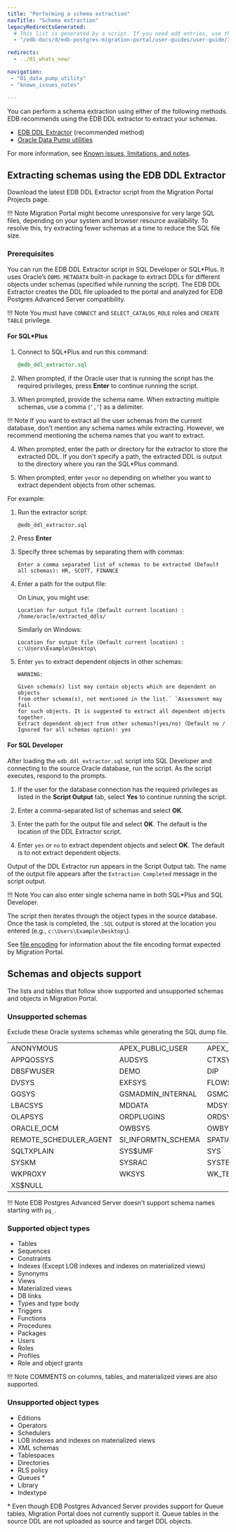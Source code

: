 ```yaml
---
title: "Performing a schema extraction"
navTitle: "Schema extraction"
legacyRedirectsGenerated:
  # This list is generated by a script. If you need add entries, use the `legacyRedirects` key.
  - "/edb-docs/d/edb-postgres-migration-portal/user-guides/user-guide/3.0.1/mp_schema_extraction.html"

redirects:
  - ../01_whats_new/

navigation:
 - "01_data_pump_utility"
 - "known_issues_notes"

---
```


<div id="mp_schema_extraction" class="registered_link"></div>

You can perform a schema extraction using either of the following methods. EDB recommends using the EDB DDL extractor to extract your schemas.
 -  [EDB DDL Extractor](#extracting-schemas-using-the-edb-ddl-extractor) (recommended method)
 -  [Oracle Data Pump utilities](01_data_pump_utility/) 

For more information, see [Known issues, limitations, and notes](known_issues_notes/). 

## Extracting schemas using the EDB DDL Extractor

Download the latest EDB DDL Extractor script from the Migration Portal Projects page.

!!! Note
    Migration Portal might become unresponsive for very large SQL files, depending on your system and browser resource availability. To resolve this, try extracting fewer schemas at a time to reduce the SQL file size.

### Prerequisites

You can run the EDB DDL Extractor script in SQL Developer or SQL\*Plus. It uses Oracle’s `DBMS_METADATA` built-in package to extract DDLs for different objects under schemas (specified while running the script). The EDB DDL Extractor creates the DDL file uploaded to the portal and analyzed for EDB Postgres Advanced Server compatibility.

!!! Note
    You must have `CONNECT` and `SELECT_CATALOG_ROLE` roles and `CREATE TABLE` privilege.

#### For SQL\*Plus

1.  Connect to SQL\*Plus and run this command:

    ```sql
    @edb_ddl_extractor.sql
    ```

2.  When prompted, if the Oracle user that is running the script has the required privileges, press **Enter** to continue running the script. 

3.  When prompted, provide the schema name. When extracting multiple schemas, use a comma (`‘,’`) as a delimiter.

 !!! Note
     If you want to extract all the user schemas from the current database, don't mention any schema names while extracting. However, we recommend mentioning the schema names that you want to extract.

4.  When prompted, enter the path or directory for the extractor to store the extracted DDL. If you don't specify a path, the extracted DDL is output to the directory where you ran the SQL\*Plus command.
  
5.  When prompted, enter `yes`or `no` depending on whether you want to extract dependent objects from other schemas.

For example:

1. Run the extractor script:

   ```text
   @edb_ddl_extractor.sql
   ```

2. Press **Enter**

3. Specify three schemas by separating them with commas:

   ```text
   Enter a comma separated list of schemas to be extracted (Default all schemas): HR, SCOTT, FINANCE
   ```

4. Enter a path for the output file:

   On Linux, you might use:

   ```text
   Location for output file (Default current location) : /home/oracle/extracted_ddls/
   ```

   Similarly on Windows:

   ```text
   Location for output file (Default current location) : c:\Users\Example\Desktop\
   ```

5. Enter `yes` to extract dependent objects in other schemas:

   ```text
   WARNING:

   Given schema(s) list may contain objects which are dependent on objects 
   from other schema(s), not mentioned in the list.` `Assessment may fail 
   for such objects. It is suggested to extract all dependent objects 
   together.
   Extract dependent object from other schemas?(yes/no) (Default no / Ignored for all schemas option): yes
   ```

#### For SQL Developer

After loading the `edb_ddl_extractor.sql` script into SQL Developer and connecting to the source Oracle database, run the script. As the script executes, respond to the prompts.

1.  If the user for the database connection has the required privileges as listed in the **Script Output** tab, select **Yes** to continue running the script.

2.  Enter a comma-separated list of schemas and select **OK**. 

3.  Enter the path for the output file and select **OK**. The default is the location of the DDL Extractor script.

4.  Enter `yes` or `no` to extract dependent objects and select **OK**. The default is to not extract dependent objects. 

Output of the DDL Extractor run appears in the Script Output tab. The name of the output file appears after the `Extraction Completed` message in the script output.

!!! Note
    You can also enter single schema name in both SQL\*Plus and SQL Developer.

The script then iterates through the object types in the source database. Once the task is completed, the `.SQL` output is stored at the location you entered (e.g., `c:\Users\Example\Desktop\`).

See [file encoding](known_issues_notes/#file-encoding) for information about the file encoding format expected by Migration Portal.


## Schemas and objects support

The lists and tables that follow show supported and unsupported schemas and objects in Migration Portal.

### Unsupported schemas

Exclude these Oracle systems schemas while generating the SQL dump file.

|                       |                     |                   |                    |                         |
| :-------------------- | :------------------ | :---------------- | :----------------- | :---------------------- |
| ANONYMOUS	| APEX_PUBLIC_USER	| APEX_030200	| APEX_040000	| APEX_040200	 |
| APPQOSSYS	| AUDSYS	| CTXSYS	| DMSYS	| DBSNMP	 |
| DBSFWUSER	| DEMO	| DIP	| DMSYS	| DVF	 |
| DVSYS	| EXFSYS	| FLOWS_FILES	| FLOWS_020100	| FRANCK	 |
| GGSYS	| GSMADMIN_INTERNAL	| GSMCATUSER	| GSMROOTUSER	| GSMUSER	 |
| LBACSYS	| MDDATA	| MDSYS	| MGMT_VIEW	| OJVMSYS	 |
| OLAPSYS	| ORDPLUGINS	| ORDSYS	| ORDDATA	| OUTLN	 |
| ORACLE_OCM	| OWBSYS	| OWBYSS_AUDIT	| PDBADMIN	| RMAN	 |
| REMOTE_SCHEDULER_AGENT	| SI_INFORMTN_SCHEMA	| SPATIAL_CSW_ADMIN_USR	| SPATIAL_WFS_ADMIN_USR	| SQLTXADMIN	 |
| SQLTXPLAIN	| SYS$UMF	| SYS	| SYSBACKUP	| SYSDG	 |
| SYSKM	| SYSRAC	| SYSTEM	| SYSMAN	| TSMSYS	 |
| WKPROXY	| WKSYS	| WK_TEST	| WMSYS	| XDB	 |
| XS$NULL	| 				 |	

!!! Note
    EDB Postgres Advanced Server doesn't support schema names starting with `pg_`.

### Supported object types

-   Tables
-   Sequences
-   Constraints
-   Indexes (Except LOB indexes and indexes on materialized views)
-   Synonyms
-   Views
-   Materialized views
-   DB links
-   Types and type body
-   Triggers
-   Functions
-   Procedures
-   Packages
-   Users
-   Roles
-   Profiles
-   Role and object grants

!!! Note
    COMMENTS on columns, tables, and materialized views are also supported.

### Unsupported object types

-   Editions
-   Operators
-   Schedulers
-   LOB indexes and indexes on materialized views
-   XML schemas
-   Tablespaces
-   Directories
-   RLS policy
-   Queues *
-   Library
-   Indextype

\* Even though EDB Postgres Advanced Server provides support for Queue tables, Migration Portal does not currently support it. Queue tables in the source DDL are not uploaded as source and target DDL objects.    
